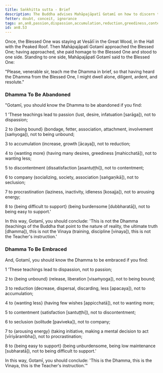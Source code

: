 ```yaml
---
title: Saṅkhitta sutta - Brief
description: The Buddha advises Mahāpajāpatī Gotamī on how to discern the teachings to be abandoned and the teachings to be embraced by observing for eight qualities.
fetter: doubt, conceit, ignorance
tags: an,an8,passion,dispassion,accumulation,reduction,greediness,contentment,company,seclusion,procrastination,energy,effort,arousal,enthusiasm,support,abandonment,embracement
id: an8.53
---
```


Once, the Blessed One was staying at Vesālī in the Great Wood, in the Hall with the Peaked Roof. Then Mahāpajāpatī Gotamī approached the Blessed One; having approached, she paid homage to the Blessed One and stood to one side. Standing to one side, Mahāpajāpatī Gotamī said to the Blessed One:

"Please, venerable sir, teach me the Dhamma in brief, so that having heard the Dhamma from the Blessed One, I might dwell alone, diligent, ardent, and resolute."

### Dhamma To Be Abandoned

"Gotamī, you should know the Dhamma to be abandoned if you find:

1 'These teachings lead to passion (lust, desire, infatuation [sarāga]), not to dispassion;

2 to \{being bound} (bondage, fetter, association, attachment, involvement [saṁyoga]), not to being unbound;

3 to accumulation (increase, growth [ācaya]), not to reduction;

4 to \{wanting more} (having many desires, greediness [mahicchatā]), not to wanting less;

5 to discontentment (dissatisfaction [asantuṭṭhi]), not to contentment;

6 to company (socializing, society, association [saṅgaṇikā]), not to seclusion;

7 to procrastination (laziness, inactivity, idleness [kosajja]), not to arousing energy;

8 to \{being difficult to support} (being burdensome [dubbharatā]), not to being easy to support.'

In this way, Gotamī, you should conclude: 'This is not the Dhamma (teachings of the Buddha that point to the nature of reality, the ultimate truth [dhamma]), this is not the Vinaya (training, discipline [vinaya]), this is not the Teacher's instruction.'

### Dhamma To Be Embraced

And, Gotamī, you should know the Dhamma to be embraced if you find:

1 'These teachings lead to dispassion, not to passion;

2 to \{being unbound} (release, liberation [visaṁyoga]), not to being bound;

3 to reduction (decrease, dispersal, discarding, less [apacaya]), not to accumulation;

4 to \{wanting less} (having few wishes [appicchatā]), not to wanting more;

5 to contentment (satisfaction [santuṭṭhi]), not to discontentment;

6 to seclusion (solitude [paviveka]), not to company;

7 to \{arousing energy} (taking initiative, making a mental decision to act [vīriyārambha]), not to procrastination;

8 to \{being easy to support} (being unburdensome, being low maintenance [subharatā]), not to being difficult to support.'

In this way, Gotamī, you should conclude: 'This is the Dhamma, this is the Vinaya, this is the Teacher's instruction.'"
